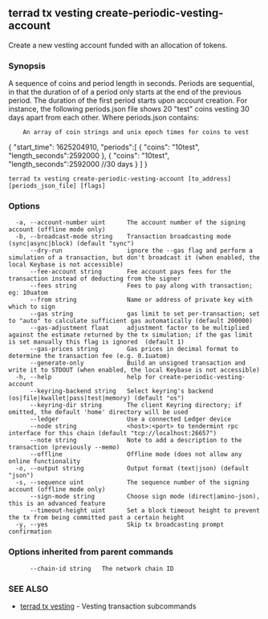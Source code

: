 ## terrad tx vesting create-periodic-vesting-account

Create a new vesting account funded with an allocation of tokens.

### Synopsis

A sequence of coins and period length in seconds. Periods are sequential, in that the duration of of a period only starts at the end of the previous period. The duration of the first period starts upon account creation. For instance, the following periods.json file shows 20 "test" coins vesting 30 days apart from each other.
		Where periods.json contains:

		An array of coin strings and unix epoch times for coins to vest
{ 
	"start_time": 1625204910,
	"periods":[
		{
			"coins": "10test",
			"length_seconds":2592000
		},
		{
			"coins": "10test",
			"length_seconds":2592000 //30 days
		}
	]
}


```
terrad tx vesting create-periodic-vesting-account [to_address] [periods_json_file] [flags]
```

### Options

```
  -a, --account-number uint      The account number of the signing account (offline mode only)
  -b, --broadcast-mode string    Transaction broadcasting mode (sync|async|block) (default "sync")
      --dry-run                  ignore the --gas flag and perform a simulation of a transaction, but don't broadcast it (when enabled, the local Keybase is not accessible)
      --fee-account string       Fee account pays fees for the transaction instead of deducting from the signer
      --fees string              Fees to pay along with transaction; eg: 10uatom
      --from string              Name or address of private key with which to sign
      --gas string               gas limit to set per-transaction; set to "auto" to calculate sufficient gas automatically (default 200000)
      --gas-adjustment float     adjustment factor to be multiplied against the estimate returned by the tx simulation; if the gas limit is set manually this flag is ignored  (default 1)
      --gas-prices string        Gas prices in decimal format to determine the transaction fee (e.g. 0.1uatom)
      --generate-only            Build an unsigned transaction and write it to STDOUT (when enabled, the local Keybase is not accessible)
  -h, --help                     help for create-periodic-vesting-account
      --keyring-backend string   Select keyring's backend (os|file|kwallet|pass|test|memory) (default "os")
      --keyring-dir string       The client Keyring directory; if omitted, the default 'home' directory will be used
      --ledger                   Use a connected Ledger device
      --node string              <host>:<port> to tendermint rpc interface for this chain (default "tcp://localhost:26657")
      --note string              Note to add a description to the transaction (previously --memo)
      --offline                  Offline mode (does not allow any online functionality
  -o, --output string            Output format (text|json) (default "json")
  -s, --sequence uint            The sequence number of the signing account (offline mode only)
      --sign-mode string         Choose sign mode (direct|amino-json), this is an advanced feature
      --timeout-height uint      Set a block timeout height to prevent the tx from being committed past a certain height
  -y, --yes                      Skip tx broadcasting prompt confirmation
```

### Options inherited from parent commands

```
      --chain-id string   The network chain ID
```

### SEE ALSO

* [terrad tx vesting](terrad_tx_vesting.md)	 - Vesting transaction subcommands


